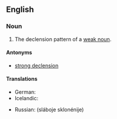 ==English==

===Noun===
{{en-noun|head=[[weak]] [[declension]]}}

# {{context|grammar|lang=en}} The declension pattern of a [[weak noun]].

====Antonyms====
* [[strong declension]]

====Translations====
{{trans-top|declension pattern of a weak noun}}
* German: {{t+|de|schwache Deklination|f}}
* Icelandic: {{t-SOP|is|[[veikur#Icelandic|veik]] [[beyging#Icelandic|beyging]]|f}}
{{trans-mid}}
* Russian: {{l|ru|слабый|слабое}} {{l|ru|склонение}} (sláboje sklonénije) {{n}}
{{trans-bottom}}